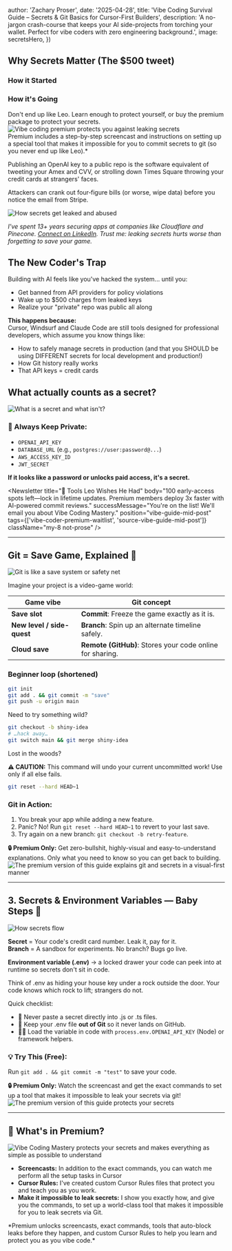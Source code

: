 


  author: 'Zachary Proser',
  date: '2025-04-28',
  title: 'Vibe Coding Survival Guide – Secrets & Git Basics for Cursor-First Builders',
  description:
    'A no-jargon crash-course that keeps your AI side-projects from torching your wallet. Perfect for vibe coders with zero engineering background.',
  image: secretsHero,
})

## Why Secrets Matter (The $500 tweet)

<div className="my-6 grid grid-cols-1 md:grid-cols-2 gap-6 not-prose">
  <div>
    <h3 className="text-lg font-semibold mb-2">How it Started</h3>
    <Tweet id="1900767509621674109" />
  </div>
  <div>
    <h3 className="text-lg font-semibold mb-2">How it's Going</h3>
    <Tweet id="1901560276488511759" />
  </div>
</div>
<figcaption>Don't end up like Leo. Learn enough to protect yourself, or buy the premium package to protect your secrets.</figcaption>

<Link href="/products/vibe-coding-mastery">
  <Image src={vibeCodingProtection} alt="Vibe coding premium protects you against leaking secrets" />
</Link>

<figcaption>Premium includes a step-by-step screencast and instructions on setting up a special tool that makes it impossible for you to commit secrets to git (so you never end up like Leo).*</figcaption>

Publishing an OpenAI key to a public repo is the software equivalent of tweeting your Amex and CVV, or strolling down Times Square throwing your credit cards at strangers' faces.

Attackers can crank out four‑figure bills (or worse, wipe data) before you notice the email from Stripe.

<Link href="/products/vibe-coding-mastery">
  <Image src={secretsLeak} alt="How secrets get leaked and abused" className="my-6" />
</Link>

*I've spent 13+ years securing apps at companies like Cloudflare and Pinecone. [Connect on LinkedIn](https://www.linkedin.com/in/zackproser/). Trust me: leaking secrets hurts worse than forgetting to save your game.*

<div className="flex justify-center my-8">
  <ShareButtonTracked buttonText="Share this guide" />
</div>

## The New Coder's Trap

Building with AI feels like you've hacked the system... until you:
- Get banned from API providers for policy violations  
- Wake up to $500 charges from leaked keys  
- Realize your "private" repo was public all along  

**This happens because:**  
Cursor, Windsurf and Claude Code are still tools designed for professional developers, which assume you know things like:
- How to safely manage secrets in production (and that you SHOULD be using DIFFERENT secrets for local development and production!) 
- How Git history really works  
- That API keys = credit cards  

## What actually counts as a secret?

<Link href="/products/vibe-coding-mastery">
  <Image src={secretsVsNonSecrets} alt="What is a secret and what isn't?" />
</Link>

### 🚨 Always Keep Private:
- `OPENAI_API_KEY`
- `DATABASE_URL` (e.g., `postgres://user:password@...`)
- `AWS_ACCESS_KEY_ID`
- `JWT_SECRET`

**If it looks like a password or unlocks paid access, it's a secret.**

<Newsletter 
  title="🚨 Tools Leo Wishes He Had" 
  body="100 early-access spots left—lock in lifetime updates. Premium members deploy 3x faster with AI-powered commit reviews." 
  successMessage="You're on the list! We'll email you about Vibe Coding Mastery." 
  position="vibe-guide-mid-post" 
  tags={['vibe-coder-premium-waitlist', 'source-vibe-guide-mid-post']} 
  className="my-8 not-prose" 
/>

---

## Git = Save Game, Explained 💾

<Link href="/products/vibe-coding-mastery">
  <Image src={gitSafetyNet} alt="Git is like a save system or safety net" />
</Link>

Imagine your project is a video-game world:

| Game vibe | Git concept |
|-----------|-------------|
| **Save slot** | **Commit**: Freeze the game exactly as it is. |
| **New level / side-quest** | **Branch**: Spin up an alternate timeline safely. |
| **Cloud save** | **Remote (GitHub)**: Stores your code online for sharing. |

### Beginner loop (shortened)

```bash
git init
git add . && git commit -m "save"
git push -u origin main
```

Need to try something wild?

```bash
git checkout -b shiny-idea
# …hack away…
git switch main && git merge shiny-idea
```

Lost in the woods?

<div className="not-prose my-4 p-4 rounded-md border border-red-300 bg-red-50 text-red-800 dark:border-red-600/30 dark:bg-red-900/20 dark:text-red-200">
  <strong className="font-semibold">⚠️ CAUTION:</strong> This command will undo your current uncommitted work! Use only if all else fails.
</div>

```bash
git reset --hard HEAD~1
```

### Git in Action:
1. You break your app while adding a new feature.
2. Panic? No! Run `git reset --hard HEAD~1` to revert to your last save.
3. Try again on a new branch: `git checkout -b retry-feature`.

<Link href="/products/vibe-coding-mastery">
  <div className="not-prose my-4 p-4 rounded-md border border-yellow-400 bg-yellow-50 text-yellow-800 dark:border-yellow-600/30 dark:bg-yellow-900/20 dark:text-yellow-200 cursor-pointer">
    <strong className="font-semibold">🔒 Premium Only:</strong> Get zero-bullshit, highly-visual and easy-to-understand explanations. Only what you need to know so you can get back to building.
    <Image src={introToGit} alt="The premium version of this guide explains git and secrets in a visual-first manner" />
  </div>
</Link>

---

## 3. Secrets & Environment Variables — Baby Steps 🍼

<Link href="/products/vibe-coding-mastery">
  <Image src={secretsFlow} alt="How secrets flow" />
</Link>

**Secret** = Your code's credit card number. Leak it, pay for it.  
**Branch** = A sandbox for experiments. No branch? Bugs go live.  

**Environment variable (.env)** → a locked drawer your code can peek into at runtime so secrets don't sit in code.

Think of .env as hiding your house key under a rock outside the door. Your code knows which rock to lift; strangers do not.

Quick checklist:
- 🚫 Never paste a secret directly into .js or .ts files.
- 📁 Keep your .env file **out of Git** so it never lands on GitHub.
- 🧑‍💻 Load the variable in code with `process.env.OPENAI_API_KEY` (Node) or framework helpers.

### 💡 Try This (Free):
Run `git add . && git commit -m "test"` to save your code.

<Link href="/products/vibe-coding-mastery">
  <div className="not-prose my-4 p-4 rounded-md border border-yellow-400 bg-yellow-50 text-yellow-800 dark:border-yellow-600/30 dark:bg-yellow-900/20 dark:text-yellow-200 cursor-pointer">
    <strong className="font-semibold">🔒 Premium Only:</strong> Watch the screencast and get the exact commands to set up a tool that makes it impossible to leak your secrets via git!
    <Image src={secretsGuard} alt="The premium version of this guide protects your secrets" />
  </div>
</Link>

---

## 🎥 What's in Premium?

<Link href="/products/vibe-coding-mastery">
  <Image src={vibeCodingPremium} alt="Vibe Coding Mastery protects your secrets and makes everything as simple as possible to understand" />
</Link>

- **Screencasts:** In addition to the exact commands, you can watch me perform all the setup tasks in Cursor 
- **Cursor Rules:** I've created custom Cursor Rules files that protect you and teach you as you work. 
- **Make it impossible to leak secrets:** I show you exactly how, and give you the commands, to set up a world-class tool that makes it impossible for you to leak secrets via Git. 

<Link href="/products/vibe-coding-mastery">

</Link>
*Premium unlocks screencasts, exact commands, tools that auto-block leaks before they happen, and custom Cursor Rules to help you learn and protect you as you vibe code.*
